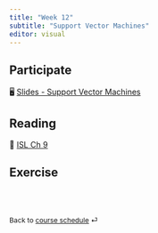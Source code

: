 ```yaml
---
title: "Week 12"
subtitle: "Support Vector Machines"
editor: visual
---
```


::: callout-important
:::

## Participate

🖥️ [Slides - Support Vector Machines](/slides/13-svm.html)

## Reading

📖 [ISL Ch 9](https://www.statlearning.com/)



## Exercise

<!-- 📋 [Lab-21 Logistic Regression](/exercise/lab21-logistic.html) -->

<br><br>

::: {style="font-size: 0.875em;"}
Back to [course schedule](/ "Course schedule") ⏎
:::
